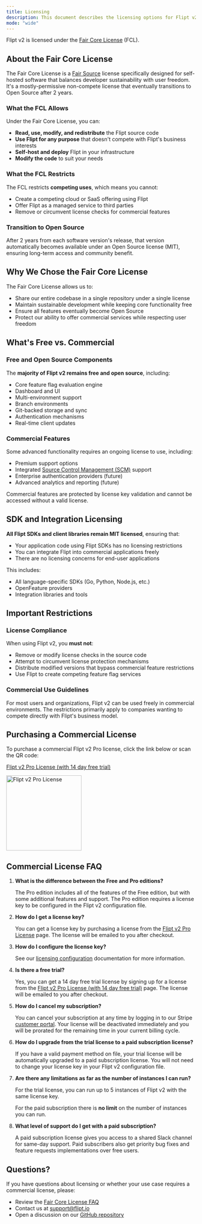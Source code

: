 ```yaml
---
title: Licensing
description: This document describes the licensing options for Flipt v2.
mode: "wide"
---
```


Flipt v2 is licensed under the [Fair Core License](https://fcl.dev/) (FCL).

## About the Fair Core License

The Fair Core License is a [Fair Source](https://fair.io/) license specifically designed for self-hosted software that balances developer sustainability with user freedom. It's a mostly-permissive non-compete license that eventually transitions to Open Source after 2 years.

### What the FCL Allows

Under the Fair Core License, you can:

- **Read, use, modify, and redistribute** the Flipt source code
- **Use Flipt for any purpose** that doesn't compete with Flipt's business interests
- **Self-host and deploy** Flipt in your infrastructure
- **Modify the code** to suit your needs

### What the FCL Restricts

The FCL restricts **competing uses**, which means you cannot:

- Create a competing cloud or SaaS offering using Flipt
- Offer Flipt as a managed service to third parties
- Remove or circumvent license checks for commercial features

### Transition to Open Source

After 2 years from each software version's release, that version automatically becomes available under an Open Source license (MIT), ensuring long-term access and community benefit.

## Why We Chose the Fair Core License

The Fair Core License allows us to:

- Share our entire codebase in a single repository under a single license
- Maintain sustainable development while keeping core functionality free
- Ensure all features eventually become Open Source
- Protect our ability to offer commercial services while respecting user freedom

## What's Free vs. Commercial

### Free and Open Source Components

The **majority of Flipt v2 remains free and open source**, including:

- Core feature flag evaluation engine
- Dashboard and UI
- Multi-environment support
- Branch environments
- Git-backed storage and sync
- Authentication mechanisms
- Real-time client updates

### Commercial Features

Some advanced functionality requires an ongoing license to use, including:

- Premium support options
- Integrated [Source Control Management (SCM)](/v2/configuration/environments#source-control-management) support
- Enterprise authentication providers (future)
- Advanced analytics and reporting (future)

Commercial features are protected by license key validation and cannot be accessed without a valid license.

## SDK and Integration Licensing

**All Flipt SDKs and client libraries remain MIT licensed**, ensuring that:

- Your application code using Flipt SDKs has no licensing restrictions
- You can integrate Flipt into commercial applications freely
- There are no licensing concerns for end-user applications

This includes:

- All language-specific SDKs (Go, Python, Node.js, etc.)
- OpenFeature providers
- Integration libraries and tools

## Important Restrictions

### License Compliance

When using Flipt v2, you **must not**:

- Remove or modify license checks in the source code
- Attempt to circumvent license protection mechanisms
- Distribute modified versions that bypass commercial feature restrictions
- Use Flipt to create competing feature flag services

### Commercial Use Guidelines

For most users and organizations, Flipt v2 can be used freely in commercial environments. The restrictions primarily apply to companies wanting to compete directly with Flipt's business model.

## Purchasing a Commercial License

To purchase a commercial Flipt v2 Pro license, click the link below or scan the QR code:

[Flipt v2 Pro License (with 14 day free trial)](https://buy.stripe.com/cNi8wPfoxfTh13J0u41B600)

<img
  width="200"
  src="/v2/images/licensing/flipt-v2-pro-license.png"
  alt="Flipt v2 Pro License"
/>

## Commercial License FAQ

1. **What is the difference between the Free and Pro editions?**

   The Pro edition includes all of the features of the Free edition, but with some additional features and support.
   The Pro edition requires a license key to be configured in the Flipt v2 configuration file.

2. **How do I get a license key?**

   You can get a license key by purchasing a license from the [Flipt v2 Pro License](https://buy.stripe.com/cNi8wPfoxfTh13J0u41B600) page. The license will be emailed to you after checkout.

3. **How do I configure the license key?**

   See our [licensing configuration](/v2/configuration/licensing) documentation for more information.

4. **Is there a free trial?**

   Yes, you can get a 14 day free trial license by signing up for a license from the [Flipt v2 Pro License (with 14 day free trial)](https://buy.stripe.com/cNi8wPfoxfTh13J0u41B600) page. The license will be emailed to you after checkout.

5. **How do I cancel my subscription?**

   You can cancel your subscription at any time by logging in to our Stripe [customer portal](https://billing.stripe.com/p/login/8wM02najIadF6I0dQQ). Your license will be deactivated immediately and you will be prorated for the remaining time in your current billing cycle.

6. **How do I upgrade from the trial license to a paid subscription license?**

   If you have a valid payment method on file, your trial license will be automatically upgraded to a paid subscription license. You will not need to change your license key in your Flipt v2 configuration file.

7. **Are there any limitations as far as the number of instances I can run?**

   For the trial license, you can run up to 5 instances of Flipt v2 with the same license key.

   For the paid subscription there is **no limit** on the number of instances you can run.

8. **What level of support do I get with a paid subscription?**

   A paid subscription license gives you access to a shared Slack channel for same-day support.
   Paid subscribers also get priority bug fixes and feature requests implementations over free users.

## Questions?

If you have questions about licensing or whether your use case requires a commercial license, please:

- Review the [Fair Core License FAQ](https://fcl.dev/)
- Contact us at [support@flipt.io](mailto:support@flipt.io)
- Open a discussion on our [GitHub repository](https://github.com/flipt-io/flipt)

